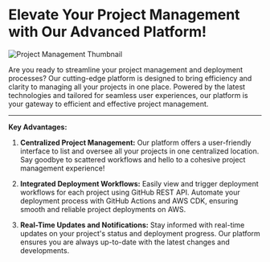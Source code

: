 
<Meta title="Introduction" />

# Elevate Your Project Management with Our Advanced Platform!

![Project Management Thumbnail](https://raw.githubusercontent.com/vivekkv178/cdn/main/project-manager/Thumbnail.png)

Are you ready to streamline your project management and deployment processes? Our cutting-edge platform is designed to bring efficiency and clarity to managing all your projects in one place. Powered by the latest technologies and tailored for seamless user experiences, our platform is your gateway to efficient and effective project management.

---

**Key Advantages:**

1. **Centralized Project Management:** Our platform offers a user-friendly interface to list and oversee all your projects in one centralized location. Say goodbye to scattered workflows and hello to a cohesive project management experience!

2. **Integrated Deployment Workflows:** Easily view and trigger deployment workflows for each project using GitHub REST API. Automate your deployment process with GitHub Actions and AWS CDK, ensuring smooth and reliable project deployments on AWS.

3. **Real-Time Updates and Notifications:** Stay informed with real-time updates on your project's status and deployment progress. Our platform ensures you are always up-to-date with the latest changes and developments.

